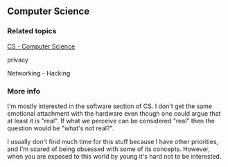 ## Computer Science
### Related topics
[CS - Computer Science](process.env.NOTES_WEBSITE_URL/PublicNotes/CS---Computer-Science)

privacy

Networking - Hacking

### More info
I'm mostly interested in the software section of CS. I don't get the same emotional attachment with the hardware even though one could argue that at least it is "real". If what we perceive can be considered "real" then the question would be "what's not real?". 

I usually don't find much time for this stuff because I have other priorities, and I'm scared of being obsessed with some of its concepts. However, when you are exposed to this world by young it's hard not to be interested.